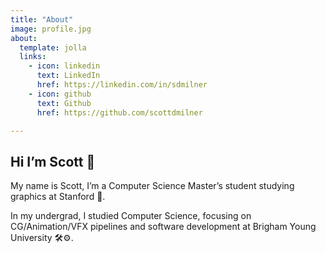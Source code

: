 ```yaml
---
title: "About"
image: profile.jpg
about:
  template: jolla
  links:
    - icon: linkedin
      text: LinkedIn
      href: https://linkedin.com/in/sdmilner
    - icon: github
      text: Github
      href: https://github.com/scottdmilner

---
```


## Hi I'm Scott 👋

My name is Scott, I'm a Computer Science Master's student studying graphics at Stanford 🌲.

In my undergrad, I studied Computer Science, focusing on CG/Animation/VFX pipelines and software development at Brigham Young University 🛠⚙️.
